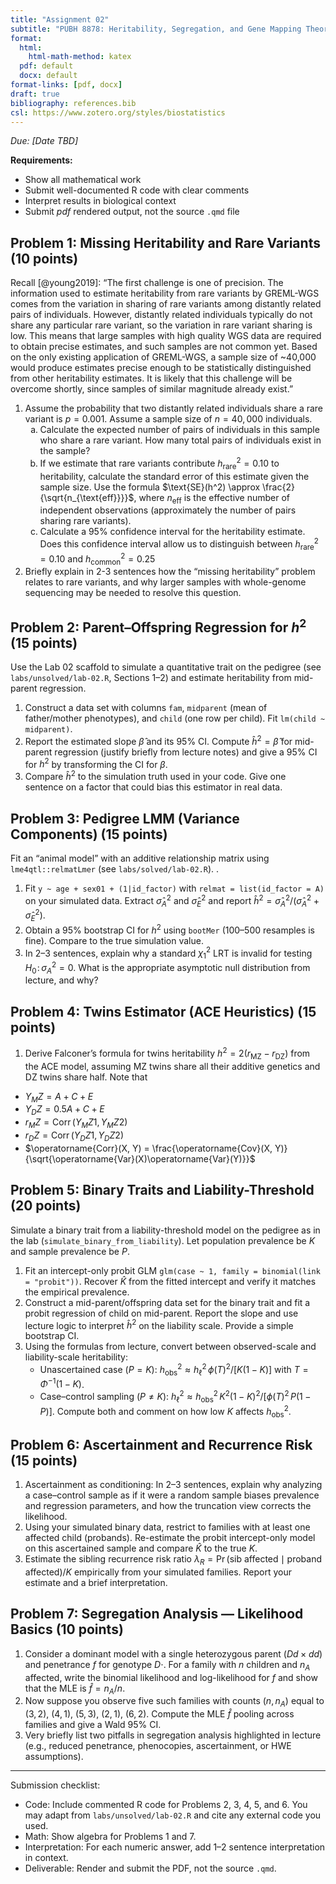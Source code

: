 ```yaml
---
title: "Assignment 02"
subtitle: "PUBH 8878: Heritability, Segregation, and Gene Mapping Theory"
format: 
  html:
    html-math-method: katex
  pdf: default
  docx: default
format-links: [pdf, docx]
draft: true
bibliography: references.bib
csl: https://www.zotero.org/styles/biostatistics
---
```


*Due: \[Date TBD\]*

**Requirements:**

-   Show all mathematical work
-   Submit well-documented R code with clear comments
-   Interpret results in biological context
-   Submit *pdf* rendered output, not the source `.qmd` file

## Problem 1: Missing Heritability and Rare Variants (10 points)

Recall [@young2019]: "The first challenge is one of precision. The information used to estimate heritability from rare variants by GREML-WGS comes from the variation in sharing of rare variants among distantly related pairs of individuals. However, distantly related individuals typically do not share any particular rare variant, so the variation in rare variant sharing is low. This means that large samples with high quality WGS data are required to obtain precise estimates, and such samples are not common yet. Based on the only existing application of GREML-WGS, a sample size of \~40,000 would produce estimates precise enough to be statistically distinguished from other heritability estimates. It is likely that this challenge will be overcome shortly, since samples of similar magnitude already exist."

1.  Assume the probability that two distantly related individuals share a rare variant is $p=0.001$. Assume a sample size of $n=40,000$ individuals.
    a.  Calculate the expected number of pairs of individuals in this sample who share a rare variant. How many total pairs of individuals exist in the sample?
    b.  If we estimate that rare variants contribute $h^2_{\text{rare}}=0.10$ to heritability, calculate the standard error of this estimate given the sample size. Use the formula $\text{SE}(h^2) \approx \frac{2}{\sqrt{n_{\text{eff}}}}$, where $n_{\text{eff}}$ is the effective number of independent observations (approximately the number of pairs sharing rare variants).
    c.  Calculate a 95% confidence interval for the heritability estimate. Does this confidence interval allow us to distinguish between $h^2_{\text{rare}}=0.10$ and $h^2_{\text{common}}=0.25$
2.  Briefly explain in 2-3 sentences how the "missing heritability" problem relates to rare variants, and why larger samples with whole-genome sequencing may be needed to resolve this question.

## Problem 2: Parent–Offspring Regression for $h^2$ (15 points)

Use the Lab 02 scaffold to simulate a quantitative trait on the pedigree (see `labs/unsolved/lab-02.R`, Sections 1–2) and estimate heritability from mid-parent regression.

1.  Construct a data set with columns `fam`, `midparent` (mean of father/mother phenotypes), and `child` (one row per child). Fit `lm(child ~ midparent)`.
2.  Report the estimated slope $\hat\beta$ and its 95% CI. Compute $\hat h^2 = \hat\beta$ for mid-parent regression (justify briefly from lecture notes) and give a 95% CI for $h^2$ by transforming the CI for $\beta$.
3.  Compare $\hat h^2$ to the simulation truth used in your code. Give one sentence on a factor that could bias this estimator in real data.

## Problem 3: Pedigree LMM (Variance Components) (15 points)

Fit an “animal model” with an additive relationship matrix using `lme4qtl::relmatLmer` (see `labs/solved/lab-02.R`). .

1.  Fit `y ~ age + sex01 + (1|id_factor)` with `relmat = list(id_factor = A)` on your simulated data. Extract $\hat\sigma^2_A$ and $\hat\sigma^2_E$ and report $\hat h^2 = \hat\sigma^2_A/(\hat\sigma^2_A+\hat\sigma^2_E)$.
2.  Obtain a 95% bootstrap CI for $h^2$ using `bootMer` (100–500 resamples is fine). Compare to the true simulation value.
3.  In 2–3 sentences, explain why a standard $\chi^2_1$ LRT is invalid for testing $H_0\!:\,\sigma_A^2=0$. What is the appropriate asymptotic null distribution from lecture, and why?

## Problem 4: Twins Estimator (ACE Heuristics) (15 points)

1.  Derive Falconer's formula for twins heritability $h^2 = 2(r_{\text{MZ}} - r_{\text{DZ}})$ from the ACE model, assuming MZ twins share all their additive genetics and DZ twins share half. Note that

-   $Y_MZ = A + C + E$
-   $Y_DZ = 0.5A + C + E$
-   $r_MZ = \operatorname{Corr}(Y_MZ1, Y_MZ2)$
-   $r_DZ = \operatorname{Corr}(Y_DZ1, Y_DZ2)$
-   $\operatorname{Corr}(X, Y) = \frac{\operatorname{Cov}(X, Y)}{\sqrt{\operatorname{Var}(X)\operatorname{Var}(Y)}}$

## Problem 5: Binary Traits and Liability-Threshold (20 points)

Simulate a binary trait from a liability-threshold model on the pedigree as in the lab (`simulate_binary_from_liability`). Let population prevalence be $K$ and sample prevalence be $P$.

1.  Fit an intercept-only probit GLM `glm(case ~ 1, family = binomial(link = "probit"))`. Recover $\hat K$ from the fitted intercept and verify it matches the empirical prevalence.
2.  Construct a mid-parent/offspring data set for the binary trait and fit a probit regression of child on mid-parent. Report the slope and use lecture logic to interpret $\hat h^2$ on the liability scale. Provide a simple bootstrap CI.
3.  Using the formulas from lecture, convert between observed-scale and liability-scale heritability:
    -   Unascertained case ($P=K$): $h_{\text{obs}}^2 \approx h_\ell^2\,\phi(T)^2/[K(1-K)]$ with $T=\Phi^{-1}(1-K)$.
    -   Case–control sampling ($P \ne K$): $h_\ell^2 \approx h_{\text{obs}}^2\,K^2(1-K)^2/[\phi(T)^2\,P(1-P)]$. Compute both and comment on how low $K$ affects $h_{\text{obs}}^2$.

## Problem 6: Ascertainment and Recurrence Risk (15 points)

1.  Ascertainment as conditioning: In 2–3 sentences, explain why analyzing a case–control sample as if it were a random sample biases prevalence and regression parameters, and how the truncation view corrects the likelihood.
2.  Using your simulated binary data, restrict to families with at least one affected child (probands). Re-estimate the probit intercept-only model on this ascertained sample and compare $\hat K$ to the true $K$.
3.  Estimate the sibling recurrence risk ratio $\lambda_R = \Pr(\text{sib affected} \mid \text{proband affected})/K$ empirically from your simulated families. Report your estimate and a brief interpretation.

## Problem 7: Segregation Analysis — Likelihood Basics (10 points)

1.  Consider a dominant model with a single heterozygous parent ($Dd\times dd$) and penetrance $f$ for genotype $D\cdot$. For a family with $n$ children and $n_A$ affected, write the binomial likelihood and log-likelihood for $f$ and show that the MLE is $\hat f = n_A/n$.
2.  Now suppose you observe five such families with counts $(n, n_A)$ equal to $(3,2)$, $(4,1)$, $(5,3)$, $(2,1)$, $(6,2)$. Compute the MLE $\hat f$ pooling across families and give a Wald 95% CI.
3.  Very briefly list two pitfalls in segregation analysis highlighted in lecture (e.g., reduced penetrance, phenocopies, ascertainment, or HWE assumptions).

------------------------------------------------------------------------

Submission checklist:

-   Code: Include commented R code for Problems 2, 3, 4, 5, and 6. You may adapt from `labs/unsolved/lab-02.R` and cite any external code you used.
-   Math: Show algebra for Problems 1 and 7.
-   Interpretation: For each numeric answer, add 1–2 sentence interpretation in context.
-   Deliverable: Render and submit the PDF, not the source `.qmd`.